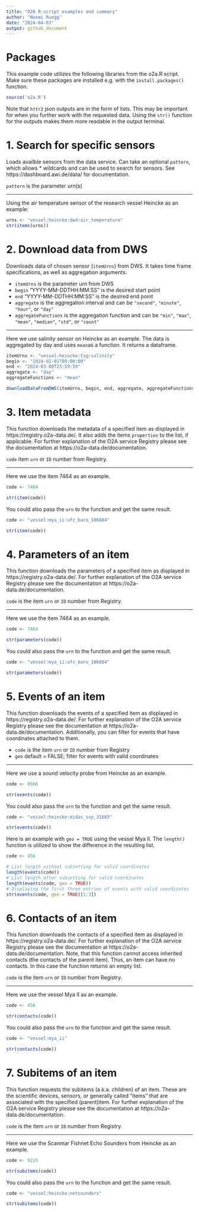 ```yaml
---
title: "O2A R-script examples and summary"
author: "Noemi Ruegg"
date: "2024-04-03"
output: github_document
---
```


# Packages
This example code utilizes the following libraries from the o2a.R script. Make sure these packages are installed e.g. with the `install.packages()` function.

```r
source('o2a.R')
```

Note that `httr2` json outputs are in the form of lists. This may be important for when you further work with the requested data. Using the `str()` function for the outputs makes them more readable in the output terminal.

# 1. Search for specific sensors
Loads availble sensors from the data service. Can take an optional `pattern`, which allows * wildcards and can be used to search for sensors.
See https://dashboard.awi.de/data/ for documentation.

`pattern` is the parameter urn(s)

***
Using the air temperature sensor of the research vessel Heincke as an example:
```r
urns <- "vessel:heincke:dwd:air_temperature"
str(items(urns))
```

# 2. Download data from DWS
Downloads data of chosen sensor (`itemUrns`) from DWS. It takes time frame specifications, as well as aggregation arguments.

- `itemUrns` is the parameter urn from DWS  
- `begin` "YYYY-MM-DDTHH:MM:SS" is the desired start point  
- `end` "YYYY-MM-DDTHH:MM:SS" is the desired end point  
- `aggregate` is the aggregation interval and can be `"second"`, `"minute"`, `"hour"`, or `"day"`  
- `aggregateFunctions` is the aggregation function and can be `"min"`, `"max"`, `"mean"`, `"median"`, `"std"`, or `"count"`

***
Here we use salinity sensor on Heincke as an example. The data is aggregated by day and uses `mean`as a function. It returns a dataframe.


```r
itemUrns <- "vessel:heincke:tsg:salinity"
begin <- "2024-02-01T00:00:00"
end <- "2024-03-08T23:59:59"
aggregate <- "day"
aggregateFunctions <- "mean"

downloadDataFromDWS(itemUrns, begin, end, aggregate, aggregateFunctions)
```

# 3. Item metadata
This function downloads the metadata of a specified item as displayed in https://registry.o2a-data.de/. It also adds the items `properties` to the list, if applicable. For further explanation of the O2A service Registry please see the documentation at https://o2a-data.de/documentation.

`code` item `urn` or `ID` number from Registry.

***
Here we use the item 7464 as an example.

```r
code <- 7464

str(item(code))
```
You could also pass the `urn` to the function and get the same result.
```r
code <- "vessel:mya_ii:ufz_baro_106884"

str(item(code))
```

# 4. Parameters of an item
This function downloads the parameters of a specified item as displayed in https://registry.o2a-data.de/. For further explanation of the O2A service Registry please see the documentation at https://o2a-data.de/documentation.

`code` is the item `urn` or `ID` number from Registry.

***
Here we use the item 7464 as an example.

```r
code <- 7464

str(parameters(code))
```

You could also pass the `urn` to the function and get the same result.

```r
code <- "vessel:mya_ii:ufz_baro_106884"

str(parameters(code))
```

# 5. Events of an item
This function downloads the events of a specified item as displayed in https://registry.o2a-data.de/. For further explanation of the O2A service Registry please see the documentation at https://o2a-data.de/documentation. Additionally, you can filter for events that have coordinates attached to them.

- `code` is the item `urn` or `ID` number from Registry
- `geo` default = FALSE; filter for events with valid coordinates

***
Here we use a sound velocity probe from Heincke as an example.

```r
code <- 8566

str(events(code))
```

You could also pass the `urn` to the function and get the same result.
```r
code <- "vessel:heincke:midas_svp_31665"

str(events(code))
```

Here is an example with `geo = TRUE` using the vessel Mya II. The `length()` function is utilized to show the difference in the resulting list.

```r
code <- 456

# List length without subsetting for valid coordinates
length(events(code))
# List length after subsetting for valid coordinates
length(events(code, geo = TRUE))
# Displaying the first three entries of events with valid coordinates
str(events(code, geo = TRUE)[1:3])
```

# 6. Contacts of an item
This function downloads the contacts of a specified item as displayed in https://registry.o2a-data.de/. For further explanation of the O2A service Registry please see the documentation at https://o2a-data.de/documentation.
Note, that this function cannot access inherited contacts (the contacts of the parent item). Thus, an item can have no contacts. In this case the function returns an empty list.

`code` is the item `urn` or `ID` number from Registry.

***
Here we use the vessel Mya II as an example. 
```r
code <- 456

str(contacts(code))
```

You could also pass the `urn` to the function and get the same result.
```r
code <- "vessel:mya_ii"

str(contacts(code))
```

# 7. Subitems of an item
This function requests the subitems (a.k.a. children) of an item. These are the scientific devices, sensors, or generally called "items" that are associated with the specified (parent)item. For further explanation of the O2A service Registry please see the documentation at https://o2a-data.de/documentation.

`code` is the item `urn` or `ID` number from Registry.

***
Here we use the Scanmar Fishnet Echo Sounders from Heincke as an example.
```r
code <- 9215

str(subitems(code))
```

You could also pass the `urn` to the function and get the same result.
```r
code <- "vessel:heincke:netsounders"

str(subitems(code))
```
<!-- EOF -->
